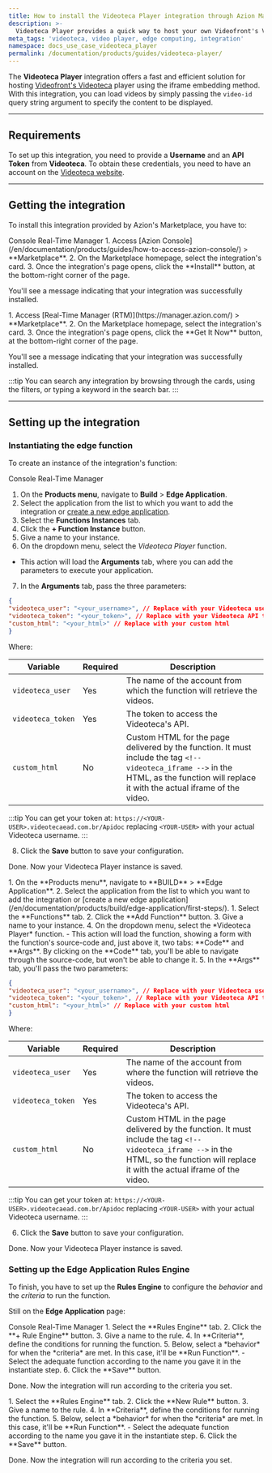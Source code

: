 ```yaml
---
title: How to install the Videoteca Player integration through Azion Marketplace
description: >-
  Videoteca Player provides a quick way to host your own Videofront's Videoteca player.
meta_tags: 'videoteca, video player, edge computing, integration'
namespace: docs_use_case_videoteca_player
permalink: /documentation/products/guides/videoteca-player/
---
```



<InterfaceNote />

The **Videoteca Player** integration offers a fast and efficient solution for hosting [Videofront's Videoteca](https://videofront.com.br/videoteca) player using the iframe embedding method. With this integration, you can load videos by simply passing the `video-id` query string argument to specify the content to be displayed.

---

## Requirements

To set up this integration, you need to provide a **Username** and an **API Token** from **Videoteca**. To obtain these credentials, you need to have an account on the [Videoteca website](https://videofront.com.br/videoteca).

---

## Getting the integration

To install this integration provided by Azion's Marketplace, you have to:

<Tabs client:visible>
    <Fragment slot="tab.console">Console</Fragment>
    <Fragment slot="tab.rtm">Real-Time Manager</Fragment>

<Fragment slot="panel.console">
1. Access [Azion Console](/en/documentation/products/guides/how-to-access-azion-console/) > **Marketplace**.
2. On the Marketplace homepage, select the integration's card.
3. Once the integration's page opens, click the **Install** button, at the bottom-right corner of the page.

You'll see a message indicating that your integration was successfully installed.
</Fragment>

<Fragment slot="panel.rtm">
1. Access [Real-Time Manager (RTM)](https://manager.azion.com/) > **Marketplace**.
2. On the Marketplace homepage, select the integration's card.
3. Once the integration's page opens, click the **Get It Now** button, at the bottom-right corner of the page.

You'll see a message indicating that your integration was successfully installed.
</Fragment>

</Tabs>

:::tip
You can search any integration by browsing through the cards, using the filters, or typing a keyword in the search bar. 
:::

---

## Setting up the integration

### Instantiating the edge function

To create an instance of the integration's function:

<Tabs client:visible>
    <Fragment slot="tab.console">Console</Fragment>
    <Fragment slot="tab.rtm">Real-Time Manager</Fragment>

<Fragment slot="panel.console">

1. On the **Products menu**, navigate to **Build** > **Edge Application**.
2. Select the application from the list to which you want to add the integration or [create a new edge application](/en/documentation/products/build/edge-application/first-steps/).
3. Select the **Functions Instances** tab.
4. Click the **+ Function Instance** button.
5. Give a name to your instance.
6. On the dropdown menu, select the *Videoteca Player* function.
  - This action will load the **Arguments** tab, where you can add the parameters to execute your application.
7. In the **Arguments** tab, pass the three parameters:


```json
{
"videoteca_user": "<your_username>", // Replace with your Videoteca username
"videoteca_token": "<your_token>", // Replace with your Videoteca API token
"custom_html": "<your_html>" // Replace with your custom html
}
```

Where:

| Variable | Required | Description |
| ---- | ----- | ----- |
| `videoteca_user` | Yes | The name of the account from which the function will retrieve the videos. |
| `videoteca_token` | Yes | The token to access the Videoteca's API. |
| `custom_html` | No | Custom HTML for the page delivered by the function. It must include the tag `<!-- videoteca_iframe -->` in the HTML, as the function will replace it with the actual iframe of the video. |

:::tip
You can get your token at: `https://<YOUR-USER>.videotecaead.com.br/Apidoc` replacing `<YOUR-USER>` with your actual Videoteca username.
:::

8. Click the **Save** button to save your configuration.

Done. Now your Videoteca Player instance is saved.
</Fragment>

<Fragment slot="panel.rtm">
1. On the **Products menu**, navigate to **BUILD** > **Edge Application**.
2. Select the application from the list to which you want to add the integration or [create a new edge application](/en/documentation/products/build/edge-application/first-steps/).
1. Select the **Functions** tab.
2. Click the **Add Function** button.
3. Give a name to your instance.
4. On the dropdown menu, select the *Videoteca Player* function.
- This action will load the function, showing a form with the function's source-code and, just above it, two tabs: **Code** and **Args**. By clicking on the **Code** tab, you'll be able to navigate through the source-code, but won't be able to change it.
5. In the **Args** tab, you'll pass the two parameters:

```json
{
"videoteca_user": "<your_username>", // Replace with your Videoteca username
"videoteca_token": "<your_token>", // Replace with your Videoteca API token
"custom_html": "<your_html>" // Replace with your custom html
}
```

Where:

| Variable | Required | Description |
| ---- | ----- | ----- |
| `videoteca_user` | Yes | The name of the account from where the function will retrieve the videos. |
| `videoteca_token` | Yes | The token to access the Videoteca's API. |
| `custom_html` | No | Custom HTML in the page delivered by the function. It must include the tag `<!-- videoteca_iframe -->` in the HTML, so the function will replace it with the actual iframe of the video. |

:::tip
You can get your token at: `https://<YOUR-USER>.videotecaead.com.br/Apidoc` replacing `<YOUR-USER>` with your actual Videoteca username.
:::

6. Click the **Save** button to save your configuration.

Done. Now your Videoteca Player instance is saved.
</Fragment>

</Tabs>

### Setting up the Edge Application Rules Engine

To finish, you have to set up the **Rules Engine** to configure the *behavior* and the *criteria* to run the function.

Still on the **Edge Application** page:

<Tabs client:visible>
    <Fragment slot="tab.console">Console</Fragment>
    <Fragment slot="tab.rtm">Real-Time Manager</Fragment>

<Fragment slot="panel.console">
1. Select the **Rules Engine** tab.
2. Click the **+ Rule Engine** button.
3. Give a name to the rule.
4. In **Criteria**, define the conditions for running the function.
5. Below, select a *behavior* for when the *criteria* are met. In this case, it'll be **Run Function**. 
    - Select the adequate function according to the name you gave it in the instantiate step.
6. Click the **Save** button.

Done. Now the integration will run according to the criteria you set.
</Fragment>

<Fragment slot="panel.rtm">
1. Select the **Rules Engine** tab.
2. Click the **New Rule** button.
3. Give a name to the rule.
4. In **Criteria**, define the conditions for running the function.
5. Below, select a *behavior* for when the *criteria* are met. In this case, it'll be **Run Function**.
    - Select the adequate function according to the name you gave it in the instantiate step.
6. Click the **Save** button.

Done. Now the integration will run according to the criteria you set.
</Fragment>

</Tabs>
